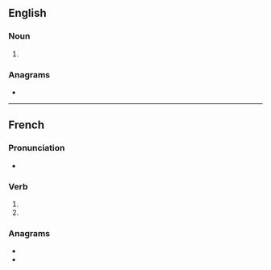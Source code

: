 ==English==

===Noun===
{{head|en|noun form}}

# {{plural of|en|lugeon}}

===Anagrams===
* {{anagrams|en|a=eglnosu|lounges|slounge}}

----

==French==

===Pronunciation===
* {{fr-IPA|pos=v}}

===Verb===
{{head|fr|verb form}}

# {{inflection of|fr|luger||1|p|pres|indc}}
# {{inflection of|fr|luger||1|p|impr}}

===Anagrams===
* {{l|fr|léguons}}
* {{l|fr|longues}}